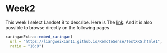 # Week2

This week I select Landset 8 to describe. Here is The [link](https://liangweixian11.github.io/RemoteSense/TestXRG.html#1). And it is also possible to browse directly on the following pages


```r
xaringanExtra::embed_xaringan(
  url = "https://liangweixian11.github.io/RemoteSense/TestXRG.html#1",
  ratio = "16:9")
```
